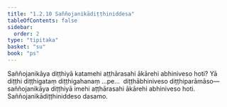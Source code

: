 ```yaml
---
title: "1.2.10 Saññojanikādiṭṭhiniddesa"
tableOfContents: false
sidebar:
  order: 2
type: "tipitaka"
basket: "su"
book: "ps"
---
```



<DynamicBreadcrumb />

<Division number="143" book="ps" bookNo="26" page="155">

<Paragraph number="813" book="ps">
Saññojanikāya diṭṭhiyā katamehi aṭṭhārasahi ākārehi abhiniveso hoti? Yā diṭṭhi diṭṭhigataṃ diṭṭhigahanaṃ …pe…  diṭṭhābhiniveso diṭṭhiparāmāso—  saññojanikāya diṭṭhiyā imehi aṭṭhārasahi ākārehi abhiniveso hoti.

</Paragraph>
</Division>

<Paragraph number="814" type="center" book="ps">
Saññojanikādiṭṭhiniddeso dasamo.
</Paragraph>